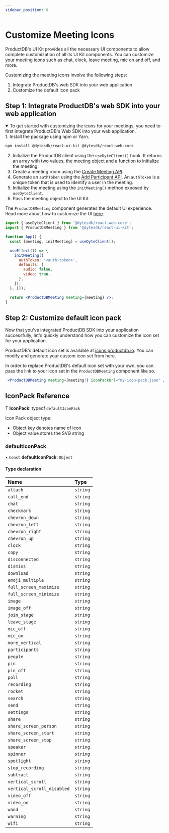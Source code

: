 ```yaml
---
sidebar_position: 6
---
```


# Customize Meeting Icons

ProductDB's UI Kit provides all the necessary UI components to allow complete customization of all its UI Kit components. You can customize your meeting icons such as chat, clock, leave meeting, mic on and off, and more.

Customizing the meeting icons involve the following steps:

1. Integrate ProductDB's web SDK into your web application
2. Customize the default icon pack

## Step 1: Integrate ProductDB's web SDK into your web application

<details open>
    <summary>
        To get started with customizing the icons for your meetings, you need to first integrate ProductDB's Web SDK into your web application.
    </summary>
    1. Install the package using npm or Yarn.

```bash npm2yarn
npm install @dytesdk/react-ui-kit @dytesdk/react-web-core
```

2. Initialize the ProductDB client using the `useDyteClient()` hook. It returns an array with two values, the meeting object and a function to initialize the meeting.
3. Create a meeting room using the [Create Meeting API](/api#/operations/create_meeting).
4. Generate an `authToken` using the [Add Participant API](/api#/operations/add_participant). An `authToken` is a unique token that is used to identify a user in the meeting.
5. Initialize the meeting using the `initMeeting()` method exposed by `useDyteClient`.
6. Pass the meeting object to the UI Kit.

The `ProductDBMeeting` component generates the default UI experience. Read more about how to customize the UI [here](/react-ui-kit/basics/integrate).

```jsx
import { useDyteClient } from '@dytesdk/react-web-core';
import { ProductDBMeeting } from '@dytesdk/react-ui-kit';

function App() {
  const [meeting, initMeeting] = useDyteClient();

  useEffect(() => {
    initMeeting({
      authToken: '<auth-token>',
      defaults: {
        audio: false,
        video: true,
      },
    });
  }, []);

  return <ProductDBMeeting meeting={meeting} />;
}
```

</details>

## Step 2: Customize default icon pack

Now that you've integrated ProductDB SDK into your application successfully, let's quickly understand how you can customize the icon set for your application.

ProductDB's default icon set is available at [icons.productdb.io](https://icons.productdb.io/). You can modify and generate your custom icon set from here.

In order to replace ProductDB's default icon set with your own, you can pass the link to your icon set in the `ProductDBMeeting` component like so.

```jsx
 <ProductDBMeeting meeting={meeting!} iconPackUrl="my-icon-pack.json" />;
```

## IconPack Reference

Ƭ **IconPack**: typeof `defaultIconPack`

Icon Pack object type:

- Object key denotes name of icon
- Object value stores the SVG string

### defaultIconPack

• `Const` **defaultIconPack**: `Object`

#### Type declaration

| Name                       | Type     |
| :------------------------- | :------- |
| `attach`                   | `string` |
| `call_end`                 | `string` |
| `chat`                     | `string` |
| `checkmark`                | `string` |
| `chevron_down`             | `string` |
| `chevron_left`             | `string` |
| `chevron_right`            | `string` |
| `chevron_up`               | `string` |
| `clock`                    | `string` |
| `copy`                     | `string` |
| `disconnected`             | `string` |
| `dismiss`                  | `string` |
| `download`                 | `string` |
| `emoji_multiple`           | `string` |
| `full_screen_maximize`     | `string` |
| `full_screen_minimize`     | `string` |
| `image`                    | `string` |
| `image_off`                | `string` |
| `join_stage`               | `string` |
| `leave_stage`              | `string` |
| `mic_off`                  | `string` |
| `mic_on`                   | `string` |
| `more_vertical`            | `string` |
| `participants`             | `string` |
| `people`                   | `string` |
| `pin`                      | `string` |
| `pin_off`                  | `string` |
| `poll`                     | `string` |
| `recording`                | `string` |
| `rocket`                   | `string` |
| `search`                   | `string` |
| `send`                     | `string` |
| `settings`                 | `string` |
| `share`                    | `string` |
| `share_screen_person`      | `string` |
| `share_screen_start`       | `string` |
| `share_screen_stop`        | `string` |
| `speaker`                  | `string` |
| `spinner`                  | `string` |
| `spotlight`                | `string` |
| `stop_recording`           | `string` |
| `subtract`                 | `string` |
| `vertical_scroll`          | `string` |
| `vertical_scroll_disabled` | `string` |
| `video_off`                | `string` |
| `video_on`                 | `string` |
| `wand`                     | `string` |
| `warning`                  | `string` |
| `wifi`                     | `string` |

<head>
  <title>React UI Kit Customize Meeting Icons</title>
    <meta name="description" content="Learn how to customize meeting icons in React using ProductDB's features. Follow our guide for effective icon customization and integration."/>
</head>
